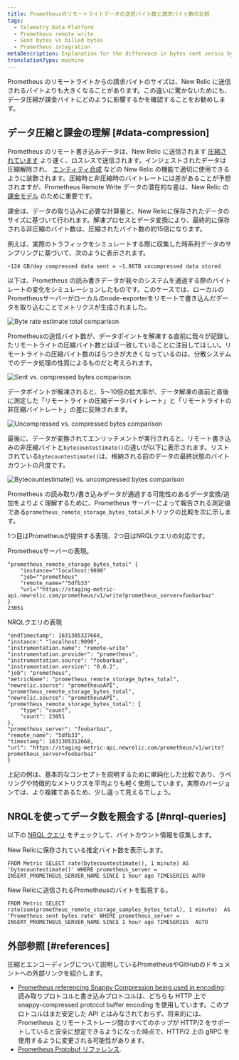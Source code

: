 ```yaml
---
title: Prometheusのリモートライトデータの送信バイト数と請求バイト数の比較
tags:
  - Telemetry Data Platform
  - Prometheus remote write
  - Sent bytes vs billed bytes
  - Prometheus integration
metaDescription: Explanation for the difference in bytes sent versus bytes stored and billed for Prometheus remote write data.
translationType: machine
---
```






Prometheus のリモートライトからの請求バイトのサイズは、New Relic に送信されるバイトよりも大きくなることがあります。この違いに驚かないためにも、データ圧縮が課金バイトにどのように影響するかを確認することをお勧めします。

## データ圧縮と課金の理解 [#data-compression]

Prometheus のリモート書き込みデータは、New Relic に送信されます [圧縮されています](https://prometheus.io/docs/prometheus/latest/storage/#remote-storage-integrations) より速く、ロスレスで送信されます。インジェストされたデータは圧縮解除され、 [エンティティ合成](/docs/new-relic-one/use-new-relic-one/core-concepts/what-entity-new-relic/#entity-synthesis) などの New Relic の機能で適切に使用できるように装飾されます。圧縮時と非圧縮時のバイトレートには差があることが予想されますが、Prometheus Remote Write データの潜在的な差は、New Relic の [課金モデル](/docs/accounts/accounts-billing/new-relic-one-pricing-billing/new-relic-one-pricing-billing/#usage-calculation) のために重要です。

課金は、データの取り込みに必要な計算量と、New Relicに保存されたデータのサイズに基づいて行われます。解凍プロセスとデータ変換により、最終的に保存される非圧縮のバイト数は、圧縮されたバイト数の約15倍になります。

例えば、実際のトラフィックをシミュレートする際に収集した時系列データのサンプリングに基づいて、次のように表示されます。

```
~124 GB/day compressed data sent = ~1.86TB uncompressed data stored
```

以下は、Prometheus の読み書きデータが我々のシステムを通過する際のバイトレートの変化をシミュレーションしたものです。このケースでは、ローカルのPrometheusサーバーがローカルのnode-exporterをリモートで書き込んだデータを取り込むことでメトリクスが生成されました。

<img
  title="Byte rate estimate total comparison"
  alt="Byte rate estimate total comparison"
  src={infrastructureByteRateEstimate}
/>

Prometheusの送信バイト数が、データポイントを解凍する直前に我々が記録したリモートライトの圧縮バイト数とほぼ一致していることに注目してほしい。リモートライトの圧縮バイト数のばらつきが大きくなっているのは、分散システムでのデータ処理の性質によるものだと考えられます。

<img
  title="Sent vs. compressed bytes comparison"
  alt="Sent vs. compressed bytes comparison"
  src={infrastructureSentvsCompressedChart}
/>

データポイントが解凍されると、5～10倍の拡大率が、データ解凍の直前と直後に測定した「リモートライトの圧縮データバイトレート」と「リモートライトの非圧縮バイトレート」の差に反映されます。

<img
  title="Uncompressed vs. compressed bytes comparison"
  alt="Uncompressed vs. compressed bytes comparison"
  src={infrastructureUncompressedvsCompressedChart}
/>

最後に、データが変換されてエンリッチメントが実行されると、リモート書き込みの非圧縮バイトと`bytecountestimate()`の違いが以下に表示されます。リストされている`bytecountestimate()`は、格納される前のデータの最終状態のバイト カウントの尺度です。

<img
  title="Bytecountestimate() vs. uncompressed bytes comparison"
  alt="Bytecountestimate() vs. uncompressed bytes comparison"
  src={infrastructureCountEstimatevsUncompressedChart}
/>

Prometheus の読み取り/書き込みデータが通過する可能性のあるデータ変換/追加をよりよく理解するために、Prometheus サーバーによって報告される測定値である`prometheus_remote_storage_bytes_total`メトリックの比較を次に示します。

1つ目はPrometheusが提供する表現、2つ目はNRQLクエリの対応です。

Prometheusサーバーの表現。

```
"prometheus_remote_storage_bytes_total" {
	"instance=""localhost:9090"
	"job=""prometheus"
	"remote_name=""5dfb33"
	"url=""https://staging-metric-api.newrelic.com/prometheus/v1/write?prometheus_server=foobarbaz"
}
23051
```

NRQLクエリの表現

```
"endTimestamp": 1631305327668,
"instance:" "localhost:9090",
"instrumentation.name": "remote-write"
"instrumentation.provider": "prometheus",
"instrumentation.source": "foobarbaz",
"instrumentation.version": "0.0.2",
"job": "prometheus",
"metricName": "prometheus_remote_storage_bytes_total",
"newrelic.source": "prometheusAPI",
"prometheus_remote_storage_bytes_total",
"newrelic.source": "prometheusAPI",
"prometheus_remote_storage_bytes_total": {
	"type": "count",
	"count": 23051
},
"prometheus_server": "foobarbaz",
"remote_name": "5dfb33",
"timestamp": 1631305312668,
"url": "https://staging-metric-api.newrelic.com/prometheus/v1/write?prometheus_server=foobarbaz"
}
```

<Callout variant="tip">
  上記の例は、基本的なコンセプトを説明するために単純化した比較であり、ラベリングや特徴的なメトリクスを平均よりも軽く使用しています。実際のバージョンでは、より複雑であるため、少し違って見えるでしょう。
</Callout>

## NRQLを使ってデータ数を照会する [#nrql-queries]

以下の [NRQL クエリ](/docs/query-your-data/nrql-new-relic-query-language/get-started/introduction-nrql-new-relics-query-language/) をチェックして、バイトカウント情報を収集します。

New Relicに保存されている推定バイト数を表示します。

```
FROM Metric SELECT rate(bytecountestimate(), 1 minute) AS 'bytecountestimate()' WHERE prometheus_server = INSERT_PROMETHEUS_SERVER_NAME SINCE 1 hour ago TIMESERIES AUTO
```

New Relicに送信されるPrometheusのバイトを監視する。

```
FROM Metric SELECT rate(sum(prometheus_remote_storage_samples_bytes_total), 1 minute)  AS 'Prometheus sent bytes rate' WHERE prometheus_server = INSERT_PROMETHEUS_SERVER_NAME SINCE 1 hour ago TIMESERIES  AUTO 
```

## 外部参照 [#references]

圧縮とエンコーディングについて説明しているPrometheusやGitHubのドキュメントへの外部リンクを紹介します。

* [Prometheus referencing Snappy Compression being used in encoding](https://prometheus.io/docs/prometheus/latest/storage/#overview): 読み取りプロトコルと書き込みプロトコルは、どちらも HTTP 上で snappy-compressed protocol buffer encoding を使用しています。このプロトコルはまだ安定した API とはみなされておらず、将来的には、Prometheus とリモートストレージ間のすべてのホップが HTTP/2 をサポートしていると安全に想定できるようになった時点で、HTTP/2 上の gRPC を使用するように変更される可能性があります。
* [Prometheus Protobuf リファレンス](https://github.com/prometheus/prometheus/blob/main/prompb/types.proto#L58-L64).